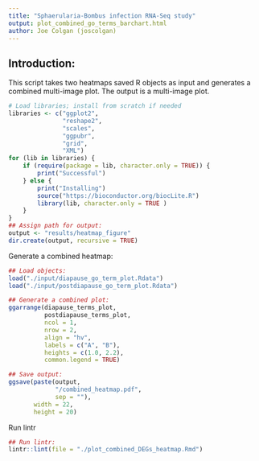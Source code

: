 ```yaml
--- 
title: "Sphaerularia-Bombus infection RNA-Seq study"
output: plot_combined_go_terms_barchart.html
author: Joe Colgan (joscolgan)
--- 
```


## Introduction:
This script takes two heatmaps saved R objects as input and generates a combined multi-image plot.
The output is a multi-image plot.

```r
# Load libraries; install from scratch if needed
libraries <- c("ggplot2",
               "reshape2",
               "scales",
               "ggpubr",
               "grid",
               "XML")
for (lib in libraries) {
    if (require(package = lib, character.only = TRUE)) {
        print("Successful")
    } else {
        print("Installing")
        source("https://bioconductor.org/biocLite.R")
        library(lib, character.only = TRUE )
    }
}
## Assign path for output:
output <- "results/heatmap_figure"
dir.create(output, recursive = TRUE)
```

Generate a combined heatmap:

```r
## Load objects:
load("./input/diapause_go_term_plot.Rdata")
load("./input/postdiapause_go_term_plot.Rdata")

## Generate a combined plot:
ggarrange(diapause_terms_plot,
          postdiapause_terms_plot,
          ncol = 1,
          nrow = 2,
          align = "hv",
          labels = c("A", "B"),
          heights = c(1.0, 2.2),
          common.legend = TRUE)

## Save output:
ggsave(paste(output,
             "/combined_heatmap.pdf",
             sep = ""),
       width = 22,
       height = 20)
```

Run lintr

```r
## Run lintr:
lintr::lint(file = "./plot_combined_DEGs_heatmap.Rmd")
```
